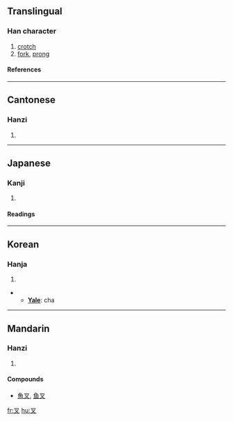 ==Translingual==
===Han character===
{{Han char|rn=29|rad=又|as=01|sn=3|four=1740<sub>0</sub>|canj=水戈 (EI), X水戈 (XEI)}}
# [[crotch]]
# [[fork]], [[prong]]
====References====
{{Han ref|kx=0165.010|dkj=03116|dj=0374.150|hdz=10390.020|uh=53C9|ud=21449|bh=A465|bd=42085}}
----
==Cantonese==
===Hanzi===
{{yue-hanzi|jyut=|y=cha1}}
# {{defn|Cantonese}}
----
==Japanese==
===Kanji===
{{ja-kanji|grade=|rs=又01}}
# {{defn|Japanese}} 
====Readings====
{{ja-readings|on=[[しゃ]] (sha), [[さい]] (sai), [[さ]] (sa)|kun=[[また]] (mata)}}
----
==Korean==
===Hanja===
{{ko-hanja|hangeul=[[차]]|eumhun=''' 깍지 낄 차, 갈래 차|rv=cha|mr=ch'a}}
# {{defn|Korean}}

** '''[[Yale]]''': cha

----
==Mandarin==
===Hanzi===
{{cmn-hanzi|pin=[[cha]] (cha5)|wg=ch'a<sup>5</sup>}}
# {{defn|Mandarin}}

====Compounds====
*[[魚叉]], [[鱼叉]]

[[fr:叉]]
[[hu:叉]]